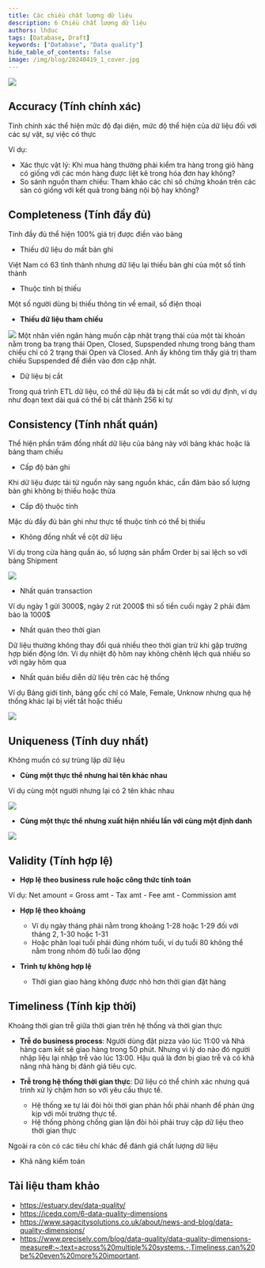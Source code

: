 ---
title: Các chiều chất lượng dữ liệu
description: 6 Chiều chất lượng dữ liệu
authors: lhduc
tags: [Database, Draft]
keywords: ["Database", "Data quality"]
hide_table_of_contents: false
image: /img/blog/20240419_1_cover.jpg
---
![](cover_1.jpg)

## Accuracy (Tính chính xác)

Tính chính xác thể hiện mức độ đại diện, mức độ thể hiện của dữ liệu đối với các sự vật, sự việc có thực

Ví dụ:
- Xác thực vật lý: Khi mua hàng thường phải kiểm tra hàng trong giỏ hàng có giống với các món hàng được liệt kê trong hóa đơn hay không?
- So sánh nguồn tham chiếu: Tham khảo các chỉ số chứng khoán trên các sàn có giống với kết quả trong bảng nội bộ hay không?

## Completeness (Tính đầy đủ)

Tính đầy đủ thể hiện 100% giá trị được điền vào bảng

- Thiếu dữ liệu do mất bản ghi

Việt Nam có 63 tỉnh thành nhưng dữ liệu lại thiếu bản ghi của một số tỉnh thành

- Thuộc tính bị thiếu

Một số người dùng bị thiếu thông tin về email, số điện thoại

- **Thiếu dữ liệu tham chiếu**

![](completeness_3.png)
Một nhân viên ngân hàng muốn cập nhật trạng thái của một tài khoản nằm trong ba trạng thái Open, 
Closed, Supspended nhưng trong bảng tham chiếu chỉ có 2 trạng thái Open và Closed. Anh ấy không tìm thấy
giá trị tham chiếu Supspended để điền vào đơn cập nhật.

- Dữ liệu bị cắt

Trong quá trình ETL dữ liệu, có thể dữ liệu đã bị cắt mất so với dự định, ví dụ như đoạn text dài quá có thể bị cắt thành 256 kí tự

## Consistency (Tính nhất quán)

Thể hiện phần trăm đồng nhất dữ liệu của bảng này với bảng khác hoặc là bảng tham chiếu

- Cấp độ bản ghi

Khi dữ liệu được tải từ nguồn này sang nguồn khác, cần đảm bảo số lượng bản ghi không bị thiếu hoặc thừa

- Cấp độ thuộc tính

Mặc dù đầy đủ bản ghi như thực tế thuộc tính có thể bị thiếu

- Không đồng nhất về cột dữ liệu

Ví dụ trong cửa hàng quần áo, số lượng sản phẩm Order bị sai lệch so với bảng Shipment

![](consistency_3.png)

- Nhất quán transaction

Ví dụ ngày 1 gửi 3000\$, ngày 2 rút 2000\$ thì số tiền cuối ngày 2 phải đảm bảo là 1000\$

- Nhất quán theo thời gian

Dữ liệu thường không thay đổi quá nhiều theo thời gian trừ khi gặp trường hợp biến động lớn. Ví dụ nhiệt độ hôm nay không
chênh lệch quá nhiều so với ngày hôm qua

- Nhất quán biểu diễn dữ liệu trên các hệ thống

Ví dụ Bảng giới tính, bảng gốc chỉ có Male, Female, Unknow nhưng qua hệ thống khác lại bị viết tắt hoặc thiếu


![](consistency_6.png)

## Uniqueness (Tính duy nhất)
Không muốn có sự trùng lặp dữ liệu 

- **Cùng một thực thể nhưng hai tên khác nhau**

Ví dụ cùng một người nhưng lại có 2 tên khác nhau 

![](uniqueness_1.png)



- **Cùng một thực thể nhưng xuất hiện nhiều lần với cùng một định danh**

![](uniqueness_2.png)

## Validity (Tính hợp lệ)

- **Hợp lệ theo business rule hoặc công thức tính toán**

Ví dụ:
Net amount = Gross amt - Tax amt - Fee amt - Commission amt
- **Hợp lệ theo khoảng**
    - Ví dụ ngày tháng phải nằm trong khoảng  1-28 hoặc 1-29 đối với tháng 2, 1-30 hoặc 1-31
    - Hoặc phân loại tuổi phải đúng nhóm tuổi, ví dụ tuổi 80 không thể nằm trong nhóm độ tuổi lao động

- **Trình tự không hợp lệ**
    - Thời gian giao hàng không được nhỏ hơn thời gian đặt hàng

## Timeliness (Tính kịp thời)
Khoảng thời gian trễ giữa thời gian trên hệ thống và thời gian thực
- **Trễ do business process**: 
Người dùng đặt pizza vào lúc 11:00 và Nhà hàng cam kết sẽ giao hàng trong 50 phút. Nhưng vì lý do nào đó người nhập liệu lại nhập trễ vào lúc 13:00. Hậu quả là đơn bị giao trễ và có khả năng nhà hàng bị đánh giá tiêu cực.

- **Trễ trong hệ thống thời gian thực**: Dữ liệu có thể chính xác nhưng quá trình xử lý chậm hơn so với yêu cầu thực tế.
    - Hệ thống xe tự lái đòi hỏi thời gian phản hồi phải nhanh để phản ứng kịp với môi trường thực tế. 
    - Hệ thống phòng chống gian lận đòi hỏi phải truy cập dữ liệu theo thời gian thực


Ngoài ra còn có các tiêu chí khác để đánh giá chất lượng dữ liệu

- Khả năng kiểm toán


## Tài liệu tham khảo
- https://estuary.dev/data-quality/
- https://icedq.com/6-data-quality-dimensions
- https://www.sagacitysolutions.co.uk/about/news-and-blog/data-quality-dimensions/
- https://www.precisely.com/blog/data-quality/data-quality-dimensions-measure#:~:text=across%20multiple%20systems.-,Timeliness,can%20be%20even%20more%20important.